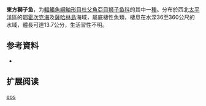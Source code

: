 {{Speciesbox
| name = 東方獅子魚
| status = NE
| status_system = 
| image = 
| genus = Liparis
| species = eos
| authority = [[Krasyukova|Krasyukova]],  1984
| synonyms = 
}}

'''東方獅子鱼'''，为[[輻鰭魚綱|輻鰭魚綱]][[鮋形目|鮋形目]][[杜父魚亞目|杜父魚亞目]][[狮子鱼科|狮子鱼科]]的其中一[[種|種]]。分布於西北[[太平洋|太平洋]]區的[[鄂霍次克海|鄂霍次克海]]及[[薩哈林島|薩哈林島]]海域，屬底棲性魚類，棲息在水深36至360公尺的水域，體長可達13.7公分，生活習性不明。

== 参考資料 ==
*{{FishBase_species|genus=Liparis|species=eos|year=2011|month=12}}

== 扩展阅读 ==
{{refbegin}}
{{wikispecies-inline|Liparis eos|東方獅子魚}}
{{refend}}
{{Taxonbar|from=Q1094846}}

[[Category:獅子魚属|eos]]


{{鮋形目小作品}}